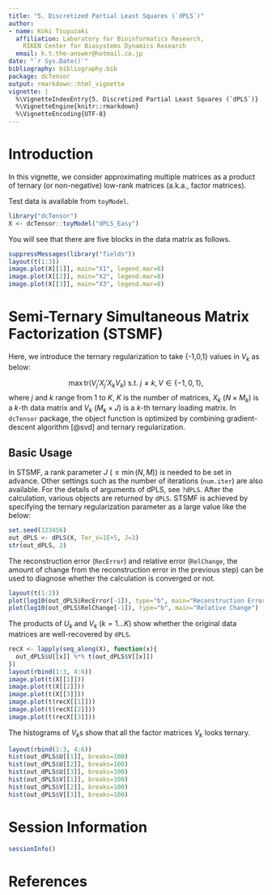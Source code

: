 ```yaml
---
title: "5. Discretized Partial Least Squares (`dPLS`)"
author:
- name: Koki Tsuyuzaki
  affiliation: Laboratory for Bioinformatics Research,
    RIKEN Center for Biosystems Dynamics Research
  email: k.t.the-answer@hotmail.co.jp
date: "`r Sys.Date()`"
bibliography: bibliography.bib
package: dcTensor
output: rmarkdown::html_vignette
vignette: |
  %\VignetteIndexEntry{5. Discretized Partial Least Squares (`dPLS`)}
  %\VignetteEngine{knitr::rmarkdown}
  %\VignetteEncoding{UTF-8}
---
```


# Introduction

In this vignette, we consider approximating multiple matrices as a product of ternary (or non-negative) low-rank matrices (a.k.a., factor matrices).

Test data is available from `toyModel`.

```r
library("dcTensor")
X <- dcTensor::toyModel("dPLS_Easy")
```

You will see that there are five blocks in the data matrix as follows.

```r
suppressMessages(library("fields"))
layout(t(1:3))
image.plot(X[[1]], main="X1", legend.mar=8)
image.plot(X[[2]], main="X2", legend.mar=8)
image.plot(X[[3]], main="X3", legend.mar=8)
```

# Semi-Ternary Simultaneous Matrix Factorization (STSMF)

Here, we introduce the ternary regularization to take {-1,0,1} values in $V_{k}$ as below:

$$
\max{\mathrm{tr} \left( V_{j}'X_{j}'X_{k}V_{k} \right)}\ \mathrm{s.t.}\ j ≠k, V \in \{-1,0,1\},
$$
where $j$ and $k$ range from $1$ to $K$, $K$ is the number of matrices, $X_{k}$ ($N \times M_{k}$) is a $k$-th data matrix and $V_{k}$ ($M_{k} \times J$) is a $k$-th ternary loading matrix. In `dcTensor` package, the object function is optimized by combining gradient-descent algorithm [@svd] and ternary regularization.

## Basic Usage

In STSMF, a rank parameter $J$ ($\leq \min(N, M)$) is needed to be set in advance. Other settings such as the number of iterations (`num.iter`) are also available. For the details of arguments of dPLS, see `?dPLS`. After the calculation, various objects are returned by `dPLS`. STSMF is achieved by specifying the ternary regularization parameter as a large value like the below:

```r
set.seed(123456)
out_dPLS <- dPLS(X, Ter_V=1E+5, J=3)
str(out_dPLS, 2)
```

The reconstruction error (`RecError`) and relative error (`RelChange`, the amount of change from the reconstruction error in the previous step) can be used to diagnose whether the calculation is converged or not.

```r
layout(t(1:2))
plot(log10(out_dPLS$RecError[-1]), type="b", main="Reconstruction Error")
plot(log10(out_dPLS$RelChange[-1]), type="b", main="Relative Change")
```

The products of $U_{k}$ and $V_{k}$ ($k = 1 \ldots K$) show whether the original data matrices are well-recovered by `dPLS`.

```r
recX <- lapply(seq_along(X), function(x){
  out_dPLS$U[[x]] %*% t(out_dPLS$V[[x]])
})
layout(rbind(1:3, 4:6))
image.plot(t(X[[1]]))
image.plot(t(X[[2]]))
image.plot(t(X[[3]]))
image.plot(t(recX[[1]]))
image.plot(t(recX[[2]]))
image.plot(t(recX[[3]]))
```

The histograms of $V_{k}$s show that all the factor matrices $V_{k}$ looks ternary.

```r
layout(rbind(1:3, 4:6))
hist(out_dPLS$U[[1]], breaks=100)
hist(out_dPLS$U[[2]], breaks=100)
hist(out_dPLS$U[[3]], breaks=100)
hist(out_dPLS$V[[1]], breaks=100)
hist(out_dPLS$V[[2]], breaks=100)
hist(out_dPLS$V[[3]], breaks=100)
```

# Session Information {.unnumbered}

```r
sessionInfo()
```

# References